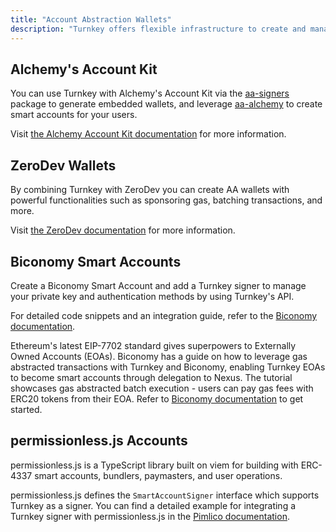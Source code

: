 ```yaml
---
title: "Account Abstraction Wallets"
description: "Turnkey offers flexible infrastructure to create and manage keys. These keys can be used as a signer inside of an [Account Abstraction wallet](https://www.erc4337.io/), and we've partnered with [Alchemy](https://www.alchemy.com/) and [ZeroDev](https://zerodev.app/) to integrate in a few lines of code."
---
```


## Alchemy's Account Kit

You can use Turnkey with Alchemy's Account Kit via the [aa-signers](https://accountkit.alchemy.com/signer/what-is-a-signer) package to generate embedded wallets, and leverage [aa-alchemy](https://accountkit.alchemy.com/signer/custom-signer#implementing-smartaccountsigner) to create smart accounts for your users.

Visit [the Alchemy Account Kit documentation](https://accountkit.alchemy.com/signer/overview) for more information.

## ZeroDev Wallets

By combining Turnkey with ZeroDev you can create AA wallets with powerful functionalities such as sponsoring gas, batching transactions, and more.

Visit [the ZeroDev documentation](https://docs.zerodev.app/sdk/signers/turnkey) for more information.

## Biconomy Smart Accounts

Create a Biconomy Smart Account and add a Turnkey signer to manage your private key and authentication methods by using Turnkey's API.

For detailed code snippets and an integration guide, refer to the [Biconomy documentation](https://docs.biconomy.io/new/getting-started/getting-started).

Ethereum's latest EIP-7702 standard gives superpowers to Externally Owned Accounts (EOAs). Biconomy has a guide on how to leverage gas abstracted transactions with Turnkey and Biconomy, enabling Turnkey EOAs to become smart accounts through delegation to Nexus. The tutorial showcases gas abstracted batch execution - users can pay gas fees with ERC20 tokens from their EOA. Refer to [Biconomy documentation](https://docs.biconomy.io/new/integration-guides/wallets-and-signers/turnkey) to get started.

## permissionless.js Accounts

permissionless.js is a TypeScript library built on viem for building with ERC-4337 smart accounts, bundlers, paymasters, and user operations.

permissionless.js defines the `SmartAccountSigner` interface which supports Turnkey as a signer. You can find a detailed example for integrating a Turnkey signer with permissionless.js in the [Pimlico documentation](https://docs.pimlico.io/permissionless/how-to/signers/turnkey).